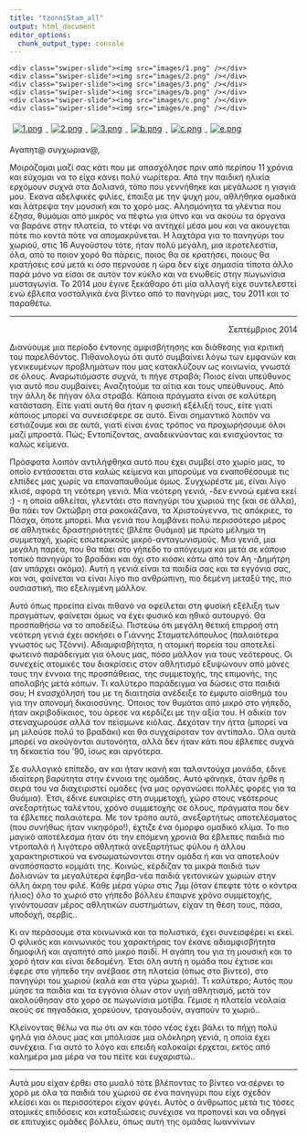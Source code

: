 ```yaml
---
title: "tzonniStam_all"
output: html_document
editor_options: 
  chunk_output_type: console
---
```


<!-- Swiper CSS -->

<link rel="stylesheet" href="https://cdn.jsdelivr.net/npm/swiper@11/swiper-bundle.min.css" />

<!-- Swiper HTML -->

```         
<div class="swiper-slide"><img src="images/1.png" /></div>
<div class="swiper-slide"><img src="images/2.png" /></div>
<div class="swiper-slide"><img src="images/3.png" /></div>
<div class="swiper-slide"><img src="images/b.png" /></div>
<div class="swiper-slide"><img src="images/c.png" /></div>
<div class="swiper-slide"><img src="images/e.png" /></div>
```

<!-- Navigation buttons -->

<!-- Pagination dots -->

<!-- Swiper JS -->

```{=html}
<script src="https://cdn.jsdelivr.net/npm/swiper@11/swiper-bundle.min.js"</script>
```

```{=html}
<script>
  const swiper = new Swiper('.swiper', {
    loop: true,
    autoplay: { delay: 2500 },
    navigation: {
      nextEl: '.swiper-button-next',
      prevEl: '.swiper-button-prev',
    },
    pagination: {
      el: '.swiper-pagination',
      clickable: true,
    },
  });
</script>
```

<a href="images/1.png" data-lightbox="gallery" data-title="1.png"> <img src="thumbs/1.png" alt="1.png" style="margin:5px; border:1px solid #ccc;"/> </a><a href="images/2.png" data-lightbox="gallery" data-title="2.png"> <img src="thumbs/2.png" alt="2.png" style="margin:5px; border:1px solid #ccc;"/> </a><a href="images/3.png" data-lightbox="gallery" data-title="3.png"> <img src="thumbs/3.png" alt="3.png" style="margin:5px; border:1px solid #ccc;"/> </a><a href="images/b.png" data-lightbox="gallery" data-title="b.png"> <img src="thumbs/b.png" alt="b.png" style="margin:5px; border:1px solid #ccc;"/> </a><a href="images/c.png" data-lightbox="gallery" data-title="c.png"> <img src="thumbs/c.png" alt="c.png" style="margin:5px; border:1px solid #ccc;"/> </a><a href="images/e.png" data-lightbox="gallery" data-title="e.png"> <img src="thumbs/e.png" alt="e.png" style="margin:5px; border:1px solid #ccc;"/> </a>

Αγαπητ\@ συγχωριαν\@,

Mοιράζομαι μαζί σας κάτι που με απασχόλησε πριν από περίπου 11 χρόνια και εύχομαι να το είχα κάνει πολύ νωρίτερα. Από την παιδική ηλικία ερχόμουν συχνά στα Δολιανά, τόπο που γεννήθηκε και μεγάλωσε η γιαγιά μου. Έκανα αδελφικές φιλίες, έπαιξα με την ψυχή μου, αθλήθηκα ομαδικά και λάτρεψα την μουσική και το χορό μας. Αλησμόνητα τα γλέντια που έζησα, θυμάμαι από μικρός να πέφτω για ύπνο και να ακούω τα όργανα να βαράνε στην πλατεία, το ντέφι να αντηχεί μέσα μου και να ακουγεται πότε πιο κοντά πότε να απομακρύνεται. Η λαχτάρα για το πανηγύρι του χωριού, στις 16 Αυγούστου τότε, ήταν πολύ μεγάλη, μια ιεροτελεστία, όλα, από το ποιον χορό θα πάρεις, ποιος θα σε κρατήσει, ποιους θα κρατήσεις εσύ μετά κι όσο περνούσε η ώρα δεν είχε σημασία τίποτα άλλο παρά μόνο να είσαι σε αυτόν τον κύκλο και να ενωθείς στην πωγωνίσια μυσταγωγία. Το 2014 μου έγινε ξεκάθαρο ότι μία αλλαγή είχε συντελεστεί ενώ έβλεπα νοσταλγικά ένα βίντεο από το πανηγύρι μας, του 2011 και το παραθέτω.

------------------------------------------------------------------------

::: {style="text-align: right;"}
Σεπτέμβριος 2014
:::

Διανύουμε μια περίοδο έντονης αμφισβήτησης και διάθεσης για κριτική του παρελθόντος. Πιθανολογώ ότι αυτό συμβαίνει λόγω των εμφανών και γενικευμένων προβλημάτων που μας κατακλύζουν ως κοινωνία, γνωστά σε όλους. Αναρωτιόμαστε συχνά, τι πήγε στραβά; Ποιος είναι υπεύθυνος για αυτό που συμβαίνει; Αναζητούμε τα αίτια και τους υπεύθυνους. Από την άλλη δε πήγαν όλα στραβά. Κάποια πράγματα είναι σε καλύτερη κατάσταση. Είτε γιατί αυτή θα ήταν η φυσική εξέλιξή τους, είτε γιατί κάποιος μπορεί να συνεισέφερε σε αυτό. Είναι σημαντικό λοιπόν να εστιάζουμε και σε αυτά, γιατί είναι ένας τρόπος να προχωρήσουμε όλοι μαζί μπροστά. Πώς; Εντοπίζοντας, αναδεικνύοντας και ενισχύοντας τα καλώς κείμενα.

Πρόσφατα λοιπόν αντιλήφθηκα αυτό που έχει συμβεί στο χωρίο μας, το οποίο εντάσσεται στα καλώς κείμενα και μπορούμε να εναποθέσουμε τις ελπίδες μας χωρίς να επαναπαυθούμε όμως. Συγχωρέστε με, είναι λίγο κλισέ, αφορά τη νεότερη γενιά. Μία νεότερη γενιά, -δεν εννοώ εμένα εκεί :) - η οποία αθλείται, γλεντάει στο πανηγύρι του χωριού της (και σε άλλα), θα πάει τον Οκτώβρη στα ρακοκάζανα, τα Χριστούγεννα, τις απόκριες, το Πάσχα, όποτε μπορεί. Μια γενιά που λαμβάνει πολύ περισσότερο μέρος σε αθλητικές δραστηριότητες (βλέπε Θυάμια) με πρώτο μέλημα τη συμμετοχή, χωρίς εσωτερικούς μικρό-ανταγωνισμούς. Μια γενιά, μια μεγάλη παρέα, που θα πάει στο γήπεδο το απόγευμα και μετά σε κάποιο τοπικό πανηγύρι το βραδάκι και όχι στο κιόσκι κάτω από τον Αη -Δημήτρη (αν υπάρχει ακόμα). Αυτή η γενιά είναι τα παιδία σας και τα εγγόνια σας, και ναι, φαίνεται να είναι λίγο πιο ανθρώπινη, πιο δεμένη μεταξύ της, πιο ουσιαστική, πιο εξελιγμένη μάλλον.

Αυτό όπως προείπα είναι πιθανό να οφείλεται στη φυσική εξέλιξη των πραγμάτων, φαίνεται όμως να έχει φυσικό και ηθικό αυτουργό. Θα προσπαθήσω να το αποδείξω. Πιστεύω ότι μεγάλη θετική επιρροή στη νεότερη γενιά έχει ασκήσει ο Γιάννης Σταματελόπουλος (παλαιότερα γνωστός ως Τζόννι). Αδιαμφισβήτητα, η ατομική πορεία του αποτελεί φωτεινό παράδειγμα για όλους μας, πόσο μάλλον για τους νεότερους. Οι συνεχείς ατομικές του διακρίσεις στον αθλητισμό εξυψώνουν από μόνες τους την έννοια της προσπάθειας, της συμμετοχής, της επιμονής, της απολαβής μετά κόπων. Τι καλύτερο παράδειγμα να δώσεις στα παιδιά σου; Η ενασχόλησή του με τη διαιτησία ανέδειξε το έμφυτο αίσθημά του για την απονομή δικαιοσύνης. Όποιος τον θυμάται από μικρό στο γήπεδο, ήταν ακριβοδίκαιος, του άρεσε να κερδίζει με την αξία του. Η αδικία τον στεναχωρούσε αλλά τον πείσμωνε κιόλας. Δεχόταν την ήττα (μπορεί να μη μιλούσε πολύ το βραδάκι) και θα συγχαίροταν τον αντίπαλο. Όλα αυτά μπορεί να ακούγονται αυτονόητα, αλλά δεν ήταν κάτι που έβλεπες συχνά τη δεκαετία του ‘90, ίσως και αργότερα.

Σε συλλογικό επίπεδο, αν και ήταν ικανή και ταλαντούχα μονάδα, έδινε ιδιαίτερη βαρύτητα στην έννοια της ομάδας. Αυτό φάνηκε, όταν ήρθε η σειρά του να διαχειριστεί ομάδες (να μας οργανώσει πολλές φορές για τα Θυάμια). Έτσι, έδινε ευκαιρίες στη συμμετοχή, χώρο στους νεότερους ανεξαρτήτως ταλέντου, χρόνο συμμετοχής σε όλους, πράγματα που δεν τα έβλεπες παλαιότερα. Με τον τρόπο αυτό, ανεξαρτήτως αποτελέσματος (που συνήθως ήταν νικηφόρο!), έχτιζε ένα όμορφο ομαδικό κλίμα. Το πιο μαγικό αποτέλεσμα ήταν ότι την επόμενη χρονιά θα έβλεπες παιδιά πιο ντροπαλά ή λιγότερο αθλητικά ανεξαρτήτως φύλου ή άλλου χαρακτηριστικού να ενσωματώνονται στην ομάδα ή και να αποτελούν αναπόσπαστο κομμάτι της. Κοινώς, κέρδιζαν τα μικρά παιδιά των Δολιανών τα μεγαλύτερα έφηβα-νέα παιδιά γειτονικών χωριών στην άλλη άκρη του φιλέ. Κάθε μέρα γύρω στις 7μμ (όταν έπεφτε τότε ο κόντρα ήλιος) όλο το χωριό στο γήπεδο βόλλευ έπαιρνε χρόνο συμμετοχής, γινόντουσαν μέρος αθλητικών συστημάτων, είχαν τη θέση τους, πάσα, υποδοχή, σερβίς..

Κι αν περάσουμε στα κοινωνικά και τα πολιστικά, έχει συνεισφέρει κι εκεί. Ο φιλικός και κοινωνικός του χαρακτήρας τον έκανε αδιαμφισβήτητα δημοφιλή και αγαπητό από μικρό παιδί. Η αγάπη του για τη μουσική και το χορό ήταν και είναι δεδομένη. Έτσι όλη αυτή η ομάδα που έχτισε και έφερε στο γήπεδο την ανέβασε στη πλατεία (όπως στο βίντεο), στο πανηγύρι του χωριού (καλά και στα γύρω χωριά). Τι καλύτερο; Αυτός που μύησε τα παιδία και τα εγγόνια όλων στον υγιή αθλητισμό, μετά τον ακολούθησαν στο χορό σε πωγωνίσια μοτίβα. Γέμισε η πλατεία νεολαία ακούς σε πηγαδάκια, χορεύουν, τραγουδούν, αγαπούν το χωριό..

Κλείνοντας θέλω να πω ότι αν και τόσο νέος έχει βάλει το πήχη πολύ ψηλά για όλους μας και μπόλιασε μια ολόκληρη γενιά, η οποία έχει συνέχεια. Για αυτό το λόγο και επειδή καλοκαίρι έρχεται, εκτός από καλημέρα μια μέρα να του πείτε και ευχαριστώ..

------------------------------------------------------------------------

Αυτά μου είχαν έρθει στο μυαλό τότε βλέποντας το βίντεο να σέρνει το χορό με όλα τα παιδιά του χωριού σε ένα πανηγύρι που είχε σχεδόν κλείσει και οι περισσότεροι είχαν φύγει. Αυτός ο άνθρωπος μετά τις τόσες ατομικές επιδόσεις και καταξιώσεις συνέχισε να προπονεί και να οδηγεί σε επιτυχίες ομάδες βόλλευ, όπως αυτή της ομάδας Ιωαννίνων
